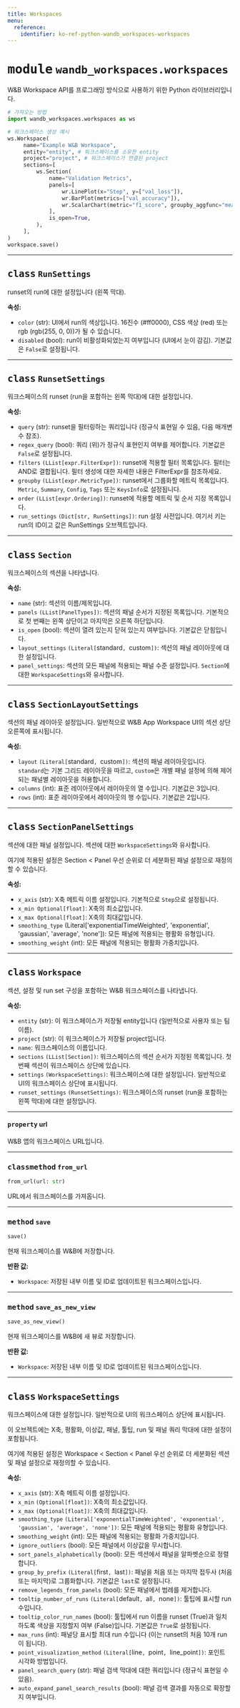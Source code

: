---
title: Workspaces
menu:
  reference:
    identifier: ko-ref-python-wandb_workspaces-workspaces
---

<Card title="View the source code" href="https://github.com/wandb/wandb-workspaces/blob/main/wandb_workspaces/workspaces/interface.py" icon="github"/>






# <kbd>module</kbd> `wandb_workspaces.workspaces`
W&B Workspace API를 프로그래밍 방식으로 사용하기 위한 Python 라이브러리입니다.

```python
# 가져오는 방법
import wandb_workspaces.workspaces as ws

# 워크스페이스 생성 예시
ws.Workspace(
     name="Example W&B Workspace",
     entity="entity", # 워크스페이스를 소유한 entity
     project="project", # 워크스페이스가 연결된 project
     sections=[
         ws.Section(
             name="Validation Metrics",
             panels=[
                 wr.LinePlot(x="Step", y=["val_loss"]),
                 wr.BarPlot(metrics=["val_accuracy"]),
                 wr.ScalarChart(metric="f1_score", groupby_aggfunc="mean"),
             ],
             is_open=True,
         ),
     ],
)
workspace.save()
```

---



## <kbd>class</kbd> `RunSettings`
runset의 run에 대한 설정입니다 (왼쪽 막대).

**속성:**
 
 - `color` (str): UI에서 run의 색상입니다. 16진수 (#ff0000), CSS 색상 (red) 또는 rgb (rgb(255, 0, 0))가 될 수 있습니다.
 - `disabled` (bool): run이 비활성화되었는지 여부입니다 (UI에서 눈이 감김). 기본값은 `False`로 설정됩니다.

---



## <kbd>class</kbd> `RunsetSettings`
워크스페이스의 runset (run을 포함하는 왼쪽 막대)에 대한 설정입니다.

**속성:**
 
 - `query` (str): runset을 필터링하는 쿼리입니다 (정규식 표현일 수 있음, 다음 매개변수 참조).
 - `regex_query` (bool): 쿼리 (위)가 정규식 표현인지 여부를 제어합니다. 기본값은 `False`로 설정됩니다.
 - `filters` `(LList[expr.FilterExpr])`: runset에 적용할 필터 목록입니다. 필터는 AND로 결합됩니다. 필터 생성에 대한 자세한 내용은 FilterExpr를 참조하세요.
 - `groupby` `(LList[expr.MetricType])`: runset에서 그룹화할 메트릭 목록입니다. `Metric`, `Summary`, `Config`, `Tags` 또는 `KeysInfo`로 설정됩니다.
 - `order` `(LList[expr.Ordering])`: runset에 적용할 메트릭 및 순서 지정 목록입니다.
 - `run_settings` `(Dict[str, RunSettings])`: run 설정 사전입니다. 여기서 키는 run의 ID이고 값은 RunSettings 오브젝트입니다.

---



## <kbd>class</kbd> `Section`
워크스페이스의 섹션을 나타냅니다.

**속성:**
 
 - `name` (str): 섹션의 이름/제목입니다.
 - `panels` `(LList[PanelTypes])`: 섹션의 패널 순서가 지정된 목록입니다. 기본적으로 첫 번째는 왼쪽 상단이고 마지막은 오른쪽 하단입니다.
 - `is_open` (bool): 섹션이 열려 있는지 닫혀 있는지 여부입니다. 기본값은 닫힘입니다.
 - `layout_settings` `(Literal[`standard`, `custom`])`: 섹션의 패널 레이아웃에 대한 설정입니다.
 - `panel_settings`: 섹션의 모든 패널에 적용되는 패널 수준 설정입니다. `Section`에 대한 `WorkspaceSettings`와 유사합니다.

---



## <kbd>class</kbd> `SectionLayoutSettings`
섹션의 패널 레이아웃 설정입니다. 일반적으로 W&B App Workspace UI의 섹션 상단 오른쪽에 표시됩니다.

**속성:**
 
 - `layout` `(Literal[`standard`, `custom`])`: 섹션의 패널 레이아웃입니다. `standard`는 기본 그리드 레이아웃을 따르고, `custom`은 개별 패널 설정에 의해 제어되는 패널별 레이아웃을 허용합니다.
 - `columns` (int): 표준 레이아웃에서 레이아웃의 열 수입니다. 기본값은 3입니다.
 - `rows` (int): 표준 레이아웃에서 레이아웃의 행 수입니다. 기본값은 2입니다.

---



## <kbd>class</kbd> `SectionPanelSettings`
섹션에 대한 패널 설정입니다. 섹션에 대한 `WorkspaceSettings`와 유사합니다.

여기에 적용된 설정은 Section < Panel 우선 순위로 더 세분화된 패널 설정으로 재정의할 수 있습니다.

**속성:**
 
 - `x_axis` (str): X축 메트릭 이름 설정입니다. 기본적으로 `Step`으로 설정됩니다.
 - `x_min Optional[float]`: X축의 최소값입니다.
 - `x_max Optional[float]`: X축의 최대값입니다.
 - `smoothing_type` (Literal['exponentialTimeWeighted', 'exponential', 'gaussian', 'average', 'none']): 모든 패널에 적용되는 평활화 유형입니다.
 - `smoothing_weight` (int): 모든 패널에 적용되는 평활화 가중치입니다.

---



## <kbd>class</kbd> `Workspace`
섹션, 설정 및 run set 구성을 포함하는 W&B 워크스페이스를 나타냅니다.

**속성:**
 
 - `entity` (str): 이 워크스페이스가 저장될 entity입니다 (일반적으로 사용자 또는 팀 이름).
 - `project` (str): 이 워크스페이스가 저장될 project입니다.
 - `name`: 워크스페이스의 이름입니다.
 - `sections` `(LList[Section])`: 워크스페이스의 섹션 순서가 지정된 목록입니다. 첫 번째 섹션이 워크스페이스 상단에 있습니다.
 - `settings` `(WorkspaceSettings)`: 워크스페이스에 대한 설정입니다. 일반적으로 UI의 워크스페이스 상단에 표시됩니다.
 - `runset_settings` `(RunsetSettings)`: 워크스페이스의 runset (run을 포함하는 왼쪽 막대)에 대한 설정입니다.

---

#### <kbd>property</kbd> url

W&B 앱의 워크스페이스 URL입니다.

---

### <kbd>classmethod</kbd> `from_url`

```python
from_url(url: str)
```

URL에서 워크스페이스를 가져옵니다.

---

### <kbd>method</kbd> `save`

```python
save()
```

현재 워크스페이스를 W&B에 저장합니다.

**반환 값:**
 
 - `Workspace`: 저장된 내부 이름 및 ID로 업데이트된 워크스페이스입니다.

---

### <kbd>method</kbd> `save_as_new_view`

```python
save_as_new_view()
```

현재 워크스페이스를 W&B에 새 뷰로 저장합니다.

**반환 값:**
 
 - `Workspace`: 저장된 내부 이름 및 ID로 업데이트된 워크스페이스입니다.

---

## <kbd>class</kbd> `WorkspaceSettings`
워크스페이스에 대한 설정입니다. 일반적으로 UI의 워크스페이스 상단에 표시됩니다.

이 오브젝트에는 X축, 평활화, 이상값, 패널, 툴팁, run 및 패널 쿼리 막대에 대한 설정이 포함됩니다.

여기에 적용된 설정은 Workspace < Section < Panel 우선 순위로 더 세분화된 섹션 및 패널 설정으로 재정의할 수 있습니다.

**속성:**
 
 - `x_axis` (str): X축 메트릭 이름 설정입니다.
 - `x_min` `(Optional[float])`: X축의 최소값입니다.
 - `x_max` `(Optional[float])`: X축의 최대값입니다.
 - `smoothing_type` `(Literal['exponentialTimeWeighted', 'exponential', 'gaussian', 'average', 'none'])`: 모든 패널에 적용되는 평활화 유형입니다.
 - `smoothing_weight` (int): 모든 패널에 적용되는 평활화 가중치입니다.
 - `ignore_outliers` (bool): 모든 패널에서 이상값을 무시합니다.
 - `sort_panels_alphabetically` (bool): 모든 섹션에서 패널을 알파벳순으로 정렬합니다.
 - `group_by_prefix` `(Literal[`first`, `last`])`: 패널을 처음 또는 마지막 접두사 (처음 또는 마지막)로 그룹화합니다. 기본값은 `last`로 설정됩니다.
 - `remove_legends_from_panels` (bool): 모든 패널에서 범례를 제거합니다.
 - `tooltip_number_of_runs` `(Literal[`default`, `all`, `none`])`: 툴팁에 표시할 run 수입니다.
 - `tooltip_color_run_names` (bool): 툴팁에서 run 이름을 runset (True)과 일치하도록 색상을 지정할지 여부 (False)입니다. 기본값은 `True`로 설정됩니다.
 - `max_runs` (int): 패널당 표시할 최대 run 수입니다 (이는 runset의 처음 10개 run이 됩니다).
 - `point_visualization_method` `(Literal[`line`, `point`, `line_point`])`: 포인트 시각화 방법입니다.
 - `panel_search_query` (str): 패널 검색 막대에 대한 쿼리입니다 (정규식 표현일 수 있음).
 - `auto_expand_panel_search_results` (bool): 패널 검색 결과를 자동으로 확장할지 여부입니다.
